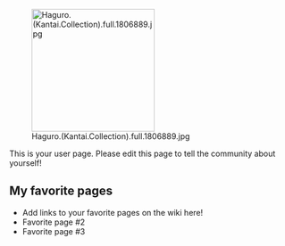 [[File:Haguro.(Kantai.Collection).full.1806889.jpg|thumb|220px|right]]

This is your user page. Please edit this page to tell the community about yourself!

==My favorite pages==

* Add links to your favorite pages on the wiki here!
* Favorite page #2
* Favorite page #3